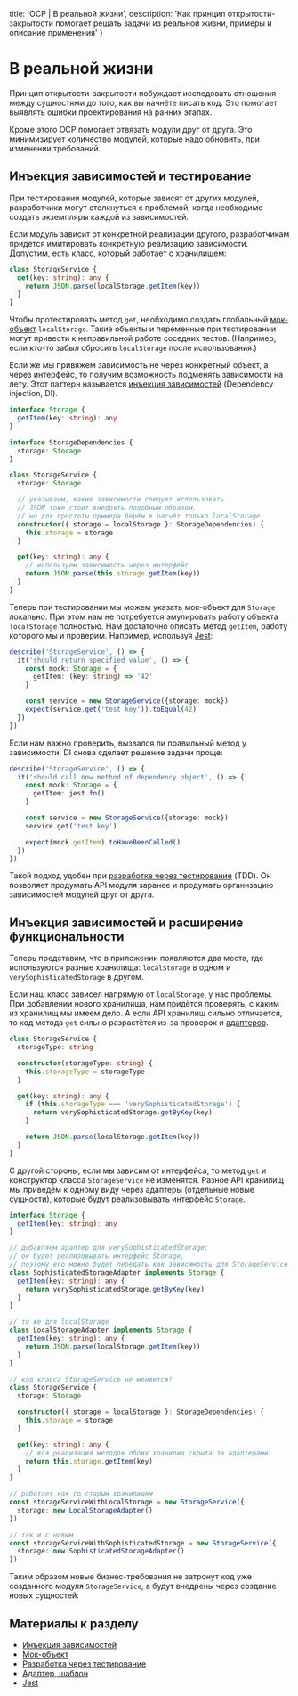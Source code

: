 
  title: 'OCP | В реальной жизни',
  description: 'Как принцип открытости-закрытости помогает решать задачи из реальной жизни, примеры и описание применения'
}


# В реальной жизни

Принцип открытости-закрытости побуждает исследовать отношения между сущностями до того, как вы начнёте писать код. Это помогает выявлять ошибки проектирования на ранних этапах.

Кроме этого OCP помогает отвязать модули друг от друга. Это минимизирует количество модулей, которые надо обновить, при изменении требований.

## Инъекция зависимостей и тестирование

При тестировании модулей, которые зависят от других модулей, разработчики могут столкнуться с проблемой, когда необходимо создать экземпляры каждой из зависимостей.

Если модуль зависит от конкретной реализации другого, разработчикам придётся имитировать конкретную реализацию зависимости. Допустим, есть класс, который работает с хранилищем:

```ts
class StorageService {
  get(key: string): any {
    return JSON.parse(localStorage.getItem(key))
  }
}
```

Чтобы протестировать метод `get`, необходимо создать глобальный [мок-объект](https://ru.wikipedia.org/wiki/Mock-объект) `localStorage`. Такие объекты и переменные при тестировании могут привести к неправильной работе соседних тестов. (Например, если кто-то забыл сбросить `localStorage` после использования.)

Если же мы привяжем зависимость не через конкретный объект, а через интерфейс, то получим возможность подменять зависимости на лету. Этот паттерн называется [инъекция зависимостей](https://ru.wikipedia.org/wiki/Внедрение_зависимости) (Dependency injection, DI).

```ts
interface Storage {
  getItem(key: string): any
}

interface StorageDependencies {
  storage: Storage
}

class StorageService {
  storage: Storage

  // указываем, какие зависимости следует использовать
  // JSON тоже стоит внедрять подобным образом,
  // но для простоты примера берём в расчёт только localStorage
  constructor({ storage = localStorage }: StorageDependencies) {
    this.storage = storage
  }

  get(key: string): any {
    // используем зависимость через интерфейс
    return JSON.parse(this.storage.getItem(key))
  }
}
```

Теперь при тестировании мы можем указать мок-объект для `Storage` локально. При этом нам не потребуется эмулировать работу объекта `localStorage` полностью. Нам достаточно описать метод `getItem`, работу которого мы и проверим. Например, используя [Jest](https://jestjs.io):

```ts
describe('StorageService', () => {
  it('should return specified value', () => {
    const mock: Storage = {
      getItem: (key: string) => '42'
    }

    const service = new StorageService({storage: mock})
    expect(service.get('test key')).toEqual(42)
  })
})
```

Если нам важно проверить, вызвался ли правильный метод у зависимости, DI снова сделает решение задачи проще:

```ts
describe('StorageService', () => {
  it('should call now method of dependency object', () => {
    const mock: Storage = {
      getItem: jest.fn()
    }

    const service = new StorageService({storage: mock})
    service.get('test key')

    expect(mock.getItem).toHaveBeenCalled()
  })
})
```

Такой подход удобен при [разработке через тестирование](https://bespoyasov.ru/ttt-tdd/) (TDD). Он позволяет продумать API модуля заранее и продумать организацию зависимостей модулей друг от друга.

## Инъекция зависимостей и расширение функциональности

Теперь представим, что в приложении появляются два места, где используются разные хранилища: `localStorage` в одном и `verySophisticatedStorage` в другом.

Если наш класс зависел напрямую от `localStorage`, у нас проблемы. При добавлении нового хранилища, нам придётся проверять, с каким из хранилищ мы имеем дело. А если API хранилищ сильно отличается, то код метода `get` сильно разрастётся из-за проверок и [адаптеров](https://ru.wikipedia.org/wiki/Адаптер_(шаблон_проектирования)).

```ts
class StorageService {
  storageType: string

  constructor(storageType: string) {
    this.storageType = storageType
  }

  get(key: string): any {
    if (this.storageType === 'verySophisticatedStorage') {
      return verySophisticatedStorage.getByKey(key)
    }

    return JSON.parse(localStorage.getItem(key))
  }
}
```

С другой стороны, если мы зависим от интерфейса, то метод `get` и конструктор класса `StorageService` не изменятся. Разное API хранилищ мы приведём к одному виду через адаптеры (отдельные новые сущности), которые будут реализовывать интерфейс `Storage`.

```ts
interface Storage {
  getItem(key: string): any
}

// добавляем адаптер для verySophisticatedStorage;
// он будет реализовывать интерфейс Storage,
// поэтому его можно будет передать как зависимость для StorageService
class SophisticatedStorageAdapter implements Storage {
  getItem(key: string): any {
    return verySophisticatedStorage.getByKey(key)
  }
}

// то же для localStorage
class LocalStorageAdapter implements Storage {
  getItem(key: string): any {
    return JSON.parse(localStorage.getItem(key))
  }
}

// код класса StorageService не меняется!
class StorageService {
  storage: Storage

  constructor({ storage = localStorage }: StorageDependencies) {
    this.storage = storage
  }

  get(key: string): any {
    // вся реализация методов обоих хранилищ скрыта за адаптерами
    return this.storage.getItem(key)
  }
}

// работает как со старым хранилищем
const storageServiceWithLocalStorage = new StorageService({
  storage: new LocalStorageAdapter()
})

// так и с новым
const storageServiceWithSophisticatedStorage = new StorageService({
  storage: new SophisticatedStorageAdapter()
})
```

Таким образом новые бизнес-требования не затронут код уже созданного модуля `StorageService`, а будут внедрены через создание новых сущностей.

## Материалы к разделу
- [Инъекция зависимостей](https://ru.wikipedia.org/wiki/Внедрение_зависимости)
- [Мок-объект](https://ru.wikipedia.org/wiki/Mock-объект)
- [Разработка через тестирование](https://bespoyasov.ru/ttt-tdd/)
- [Адаптер, шаблон](https://ru.wikipedia.org/wiki/Адаптер_(шаблон_проектирования))
- [Jest](https://jestjs.io)

